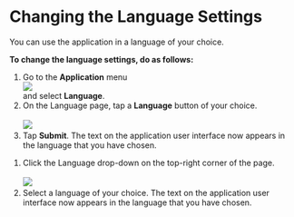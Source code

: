 
# Changing the Language Settings

You can use the application in a language of your choice.

**To change the language settings, do as follows:**

<Tabs>
<TabItem value="mentored mobile application" label="Mobile App" default>
<ol>
<li>Go to the <b>Application</b> menu <div class="inlineImg"><img src={BurgerMenu}/></div> and select <b>Language</b>.</li>
<li>On the Language page, tap a <b>Language</b> button of your choice.
<br />
<br />
    <img src={LanguageSetting} />
</li>
<li>Tap <b>Submit</b>. The text on the application user interface now appears in the language that you have chosen.</li>
</ol>
</TabItem>
<TabItem value="mentored portal" label="Web Portal">
<ol>
<li>Click the Language drop-down on the top-right corner of the page.
<br />
<br />
    <img src={PortalLanguageSetting} />
</li>
<li>Select a language of your choice. The text on the application user interface now appears in the language that you have chosen.</li>
</ol>
</TabItem>
</Tabs>